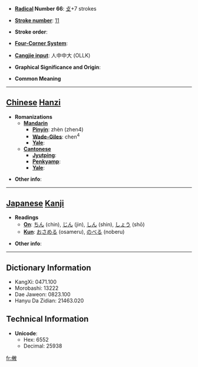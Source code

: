 * '''[[Wiktionary:Chinese radical index| Radical]] Number 66''': [[Wiktionary:Chinese radical index 攴|攴]]+7 strokes

* '''[[Wiktionary:Chinese total strokes index|Stroke number]]''': [[Wiktionary:Chinese total strokes index 11|11]]

* '''Stroke order''': 

* '''[[Wiktionary:Chinese four corner index|Four-Corner System]]''': 

* '''[[Wiktionary:Chinese Cangjie index|Cangjie input]]''': 人中中大 (OLLK)

* '''Graphical Significance and Origin''': 

* '''Common Meaning'''

----

== [[Chinese]] [[Hanzi]] ==

* '''Romanizations'''
** '''[[Mandarin]]'''
*** '''[[Pinyin]]''': zhèn (zhen4)
*** '''[[Wade-Giles]]''': chen<sup>4</sup>
*** '''[[Yale]]''': 
** '''[[Cantonese]]'''
*** '''[[Jyutping]]''':
*** '''[[Penkyamp]]''': 
*** '''[[Yale]]''': 

* '''Other info''': 

----

== [[Japanese]] [[Kanji]] ==

* '''Readings'''
** '''[[On]]''': [[ちん]] (chin), [[じん]] (jin), [[しん]] (shin), [[しょう]] (shō)
** '''[[Kun]]''': [[おさめる]] (osameru), [[のべる]] (noberu)

* '''Other info''':  

----

== Dictionary Information ==

* KangXi: 0471.100
* Morobashi: 13222
* Dae Jaweon: 0823.100
* Hanyu Da Zidian: 21463.020

== Technical Information ==

* '''Unicode''':
** Hex: 6552
** Decimal: 25938

[[fr:敒]]